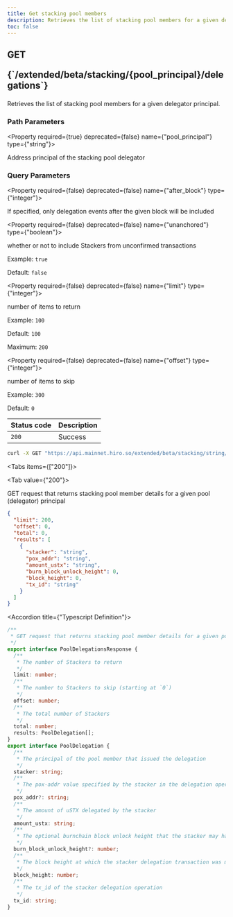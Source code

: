 ```yaml
---
title: Get stacking pool members
description: Retrieves the list of stacking pool members for a given delegator principal.
toc: false
---
```




<Root>

<API>

<div className='flex-1'>

<h2 className="not-prose mb-2 inline-flex items-center gap-3 font-mono">
  <div className="rounded-lg border px-1 py-0.5 text-xs font-medium border-green-400/50 bg-green-400/20 text-green-600 dark:text-green-400">
    GET
  </div>
  <p className="text-xs break-words overflow-hidden w-[95%]">{`/extended/beta/stacking/{pool_principal}/delegations`}</p>
</h2>

Retrieves the list of stacking pool members for a given delegator principal.

### Path Parameters

<Property required={true} deprecated={false} name={"pool_principal"} type={"string"}>

Address principal of the stacking pool delegator

</Property>

### Query Parameters

<Property required={false} deprecated={false} name={"after_block"} type={"integer"}>

If specified, only delegation events after the given block will be included

</Property>

<Property required={false} deprecated={false} name={"unanchored"} type={"boolean"}>

whether or not to include Stackers from unconfirmed transactions

<span>Example:  `true`</span>

<span>Default:  `false`</span>

</Property>

<Property required={false} deprecated={false} name={"limit"} type={"integer"}>

number of items to return

<span>Example:  `100`</span>

<span>Default:  `100`</span>

<span>Maximum:  `200`</span>

</Property>

<Property required={false} deprecated={false} name={"offset"} type={"integer"}>

number of items to skip

<span>Example:  `300`</span>

<span>Default:  `0`</span>

</Property>

| Status code | Description |
| ----------- | ----------- |
| `200` | Success |

</div>

<APIExample>

```bash title="Terminal"
curl -X GET "https://api.mainnet.hiro.so/extended/beta/stacking/string/delegations"
```

<Tabs items={["200"]}>

<Tab value={"200"}>

GET request that returns stacking pool member details for a given pool (delegator) principal

```json title="Example Response"
{
  "limit": 200,
  "offset": 0,
  "total": 0,
  "results": [
    {
      "stacker": "string",
      "pox_addr": "string",
      "amount_ustx": "string",
      "burn_block_unlock_height": 0,
      "block_height": 0,
      "tx_id": "string"
    }
  ]
}
```

<Accordions>

<Accordion title={"Typescript Definition"}>

```ts
/**
 * GET request that returns stacking pool member details for a given pool (delegator) principal
 */
export interface PoolDelegationsResponse {
  /**
   * The number of Stackers to return
   */
  limit: number;
  /**
   * The number to Stackers to skip (starting at `0`)
   */
  offset: number;
  /**
   * The total number of Stackers
   */
  total: number;
  results: PoolDelegation[];
}
export interface PoolDelegation {
  /**
   * The principal of the pool member that issued the delegation
   */
  stacker: string;
  /**
   * The pox-addr value specified by the stacker in the delegation operation
   */
  pox_addr?: string;
  /**
   * The amount of uSTX delegated by the stacker
   */
  amount_ustx: string;
  /**
   * The optional burnchain block unlock height that the stacker may have specified
   */
  burn_block_unlock_height?: number;
  /**
   * The block height at which the stacker delegation transaction was mined at
   */
  block_height: number;
  /**
   * The tx_id of the stacker delegation operation
   */
  tx_id: string;
}

```

</Accordion>

</Accordions>

</Tab>

</Tabs>

</APIExample>

</API>

</Root>